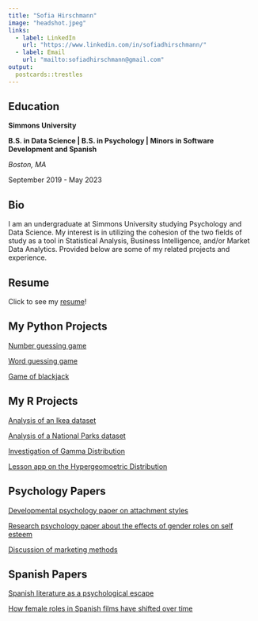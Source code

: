```yaml
---
title: "Sofia Hirschmann"
image: "headshot.jpeg"
links:
  - label: LinkedIn
    url: "https://www.linkedin.com/in/sofiadhirschmann/"
  - label: Email
    url: "mailto:sofiadhirschmann@gmail.com"
output:
  postcards::trestles
---
```



## Education

**Simmons University** 

**B.S. in Data Science | B.S. in Psychology | Minors in Software Development and Spanish**

*Boston, MA*

September 2019 - May 2023


## Bio

I am an undergraduate at Simmons University studying Psychology and Data Science. My interest is in utilizing the cohesion of the two fields of study as a tool in Statistical Analysis, Business Intelligence, and/or Market Data Analytics. Provided below are some of my related projects and experience.


## Resume

Click to see my [resume](Sofia Resume.pdf)!


## My Python Projects

[Number guessing game](number guess.py)

[Word guessing game](word guess.py)

[Game of blackjack](blackjack.py)


## My R Projects

[Analysis of an Ikea dataset](Project1.html)

[Analysis of a National Parks dataset](Project4.html)

[Investigation of Gamma Distribution](Gamma Distribution.html)

[Lesson app on the Hypergeomoetric Distribution](https://sofiahirschmann.shinyapps.io/Project1/?_ga=2.184032430.961619098.1636651680-945235806.1636651680#section-what-is-it-and-when-is-it-used())


## Psychology Papers

[Developmental psychology paper on attachment styles](Attachment Styles (1).pdf)

[Research psychology paper about the effects of gender roles on self esteem](Gender Roles and Self Esteem (3).pdf)

[Discussion of marketing methods](Soc Final (2).pdf)


## Spanish Papers

[Spanish literature as a psychological escape](336 Final.pdf)

[How female roles in Spanish films have shifted over time](314 Spanish Paper.pdf)








